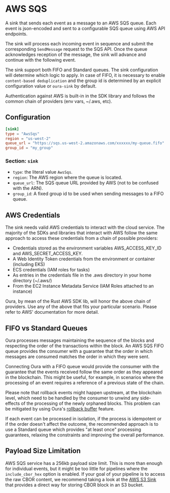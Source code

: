 # AWS SQS

A sink that sends each event as a message to an AWS SQS queue. Each event is json-encoded and sent to a configurable SQS queue using AWS API endpoints.

The sink will process each incoming event in sequence and submit the corresponding `SendMessage` request to the SQS API. Once the queue acknowledges reception of the message, the sink will advance and continue with the following event.

The sink support both FIFO and Standard queues. The sink configuration will determine which logic to apply. In case of FIFO, it is necessary to enable `content-based deduplication` and the group id is determined by an explicit configuration value or `oura-sink` by default.

Authentication against AWS is built-in in the SDK library and follows the common chain of providers (env vars, ~/.aws, etc).

## Configuration

```toml
[sink]
type = "AwsSqs"
region = "us-west-2"
queue_url = "https://sqs.us-west-2.amazonaws.com/xxxxxx/my-queue.fifo"
group_id = "my_group"
```

### Section: `sink`

- `type`: the literal value `AwsSqs`.
- `region`: The AWS region where the queue is located.
- `queue_url`: The SQS queue URL provided by AWS (not to be confused with the ARN).
- `group_id`: A fixed group id to be used when sending messages to a FIFO queue.

## AWS Credentials

The sink needs valid AWS credentials to interact with the cloud service. The majority of the SDKs and libraries that interact with AWS follow the same approach to access these credentials from a chain of possible providers:

- Credentials stored as the environment variables AWS_ACCESS_KEY_ID and AWS_SECRET_ACCESS_KEY.
- A Web Identity Token credentials from the environment or container (including EKS)
- ECS credentials (IAM roles for tasks)
- As entries in the credentials file in the .aws directory in your home directory (~/.aws/)
- From the EC2 Instance Metadata Service (IAM Roles attached to an instance)

Oura, by mean of the Rust AWS SDK lib, will honor the above chain of providers. Use any of the above that fits your particular scenario. Please refer to AWS' documentation for more detail.

## FIFO vs Standard Queues

Oura processes messages maintaining the sequence of the blocks and respecting the order of the transactions within the block. An AWS SQS FIFO queue provides the consumer with a guarantee that the order in which messages are consumed matches the order in which they were sent.

Connecting Oura with a FIFO queue would provide the consumer with the guarantee that the events received follow the same order as they appeared in the blockchain. This might be useful, for example, in scenarios where the processing of an event requires a reference of a previous state of the chain.

Please note that rollback events might happen upstream, at the blockchain level, which need to be handled by the consumer to unwind any side-effects of the processing of the newly orphaned blocks. This problem can be mitigated by using Oura's [rollback buffer](../advanced/rollback_buffer) feature.

If each event can be processed in isolation, if the process is idempotent or if the order doesn't affect the outcome, the recommended approach is to use a Standard queue which provides "at least once" processing guarantees, relaxing the constraints and improving the overall performance.

## Payload Size Limitation

AWS SQS service has a 256kb payload size limit. This is more than enough for individual events, but it might be too little for pipelines where the `include_cbor_hex` option is enabled. If your goal of your pipeline is to access the raw CBOR content, we recommend taking a look at the [AWS S3 Sink](./aws_s3) that provides a direct way for storing CBOR block in an S3 bucket.
